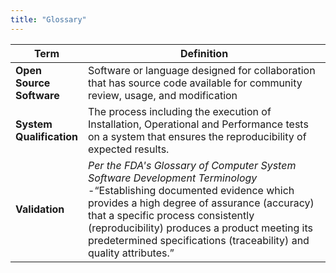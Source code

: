 ```yaml
---
title: "Glossary"
---
```


| Term                     | Definition                                                                                                                                                                                                                                                                                                                       |
|--------------------------|----------------------------------------------------------------------------------------------------------------------------------------------------------------------------------------------------------------------------------------------------------------------------------------------------------------------------------|
| **Open Source Software** | Software or language designed for collaboration that has source code available for community review, usage, and modification                                                                                                                                                                                                     |
| **System Qualification** | The process including the execution of Installation, Operational and Performance tests on a system that ensures the reproducibility of expected results.                                                                                                                                                                         |
| **Validation**           | *Per the FDA\'s Glossary of Computer System Software Development Terminology* -"Establishing documented evidence which provides a high degree of assurance (accuracy) that a specific process consistently (reproducibility) produces a product meeting its predetermined specifications (traceability) and quality attributes." |
